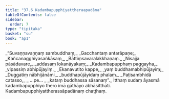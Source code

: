 ```yaml
---
title: "37.6 Kadambapupphiyattheraapadāna"
tableOfContents: false
sidebar:
  order: 7
type: "tipitaka"
basket: "su"
book: "ap1"
---
```



<DynamicBreadcrumb />

<Division number="20" book="ap1">

<Paragraph number="4062" type="verses" book="ap1">
_“Suvaṇṇavaṇṇaṃ sambuddhaṃ,_  
_Gacchantaṃ antarāpaṇe;_  
_Kañcanagghiyasaṅkāsaṃ,_  
_Bāttiṃsavaralakkhaṇaṃ._  

</Paragraph>

</Division>
<Division number="21" book="ap1">

<Paragraph number="4063" type="verses" book="ap1">
_Nisajja pāsādavare,_  
_addasaṃ lokanāyakaṃ;_  
_Kadambapupphaṃ paggayha,_  
_vipassiṃ abhipūjayiṃ._  

</Paragraph>

</Division>
<Division number="22" book="ap1">

<Paragraph number="4064" type="verses" book="ap1">
_Ekanavutito kappe,_  
_yaṃ buddhamabhipūjayiṃ;_  
_Duggatiṃ nābhijānāmi,_  
_buddhapūjāyidaṃ phalaṃ._  

</Paragraph>

</Division>
<Division number="23" book="ap1">

<Paragraph number="4065" type="verses" book="ap1">
_Paṭisambhidā catasso,_  
_ …pe… _  
_kataṃ buddhassa sāsanaṃ”._  

</Paragraph>

<Paragraph number="4066" book="ap1">
Itthaṃ sudaṃ āyasmā kadambapupphiyo thero imā gāthāyo abhāsitthāti.

</Paragraph>
</Division>

<Paragraph number="4067" type="center" book="ap1">
Kadambapupphiyattherassāpadānaṃ chaṭṭhaṃ.
</Paragraph>